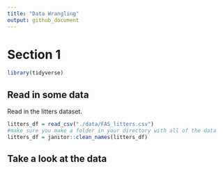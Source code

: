 ```yaml
---
title: "Data Wrangling"
output: github_document
---
```


# Section 1

```r
library(tidyverse)
```

## Read in some data

Read in the litters dataset.

```r
litters_df = read_csv("./data/FAS_litters.csv")
#make sure you make a folder in your directory with all of the data
litters_df = janitor::clean_names(litters_df)
```

## Take a look at the data



